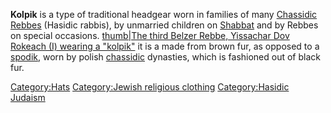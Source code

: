 '''Kolpik''' is a type of traditional headgear worn in families of many [[Chassidic]] [[Rebbes]] (Hasidic rabbis), by unmarried children on [[Shabbat]] and by Rebbes on special occasions.
[[image:Belz1.jpg|thumb|The third Belzer Rebbe, Yissachar Dov Rokeach (I) wearing a "kolpik"]]
it is a made from brown fur, as opposed to a [[spodik]], worn by polish [[chassidic]] dynasties, which is fashioned out of black fur.

{{judaism-stub}}
{{clothing-stub}}

{{no references}}

[[Category:Hats]]
[[Category:Jewish religious clothing]]
[[Category:Hasidic Judaism]]